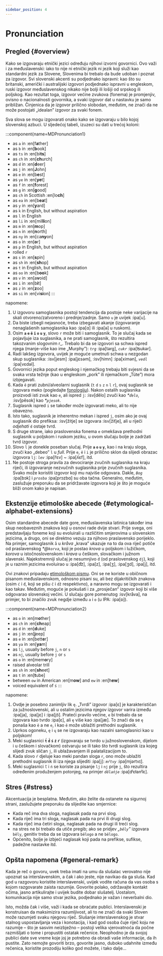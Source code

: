 ```yaml
---
sidebar_position: 4
---
```


# Pronunciation

## Pregled \{#overview}

Kako se izgovaraju etnički jezici određuju njihovi izvorni govornici. Ovo važi i za međuslavenski: iako to nije ni etnički jezik ni jezik koji služi kao standardni jezik za Slovene, Slovenima bi trebalo da bude udoban i poznat za izgovor. Svi slovenski akcenti su podjednako ispravni: kao što su britanski, američki i australijski izgovori podjednako ispravni u engleskom, ruski izgovor međuslavenskog nikako nije bolji ili lošiji od srpskog ili poljskog. Kao rezultat toga, izgovor većine zvukova (fonema) je promjenjiv, ovisno o nacionalnosti govornika, a svaki izgovor dat u nastavku je samo približan. Činjenica da je izgovor prilično slobodan, međutim, ne znači da ne može postojati „idealan” izgovor za svaki fonem.

Sva slova se mogu izgovarati onako kako se izgovaraju u bilo kojoj slovenskoj azbuci. U sljedećoj tabeli, izuzeci su dati u trećoj koloni:

:::component{name=MDPronunciation1}
* as `a` in :en[f**a**ther]
* as `b` in :en[**b**ook]
* as `ts` in :en[bi**ts**]
* as `ch` in :en[**ch**urch]
* as `d` in :en[**d**eer]
* as `j` in :en[**J**ohn]
* as `e` in :en[b**e**st]
* as `ye` in :en[**ye**t]
* as `f` in :en[**f**orest]
* as `g` in :en[**g**ood]
* as `ch` in Scottish :en[lo**ch**]
* as `ea` in :en[b**ea**t]
* as `y` in :en[**y**ard]
* as `k` in English, but without aspiration
* as `l` in English
* as `li` in :en[mil**li**on]
* as `m` in :en[**m**op]
* as `n` in :en[**n**orth]
* as `ny` in :en[ca**ny**on]
* as `o` in :en[**o**r]
* as `p` in English, but without aspiration
* rolled `r`
* as `s` in :en[**s**pin]
* as `sh` in :en[**sh**op]
* as `t` in English, but without aspiration
* as `oo` in :en[b**oo**k]
* as `v` in :en[a**v**oid]
* as `i` in :en[b**i**t]
* as `z` in :en[**z**oo]
* as `si` in :en[vi**si**on]
:::

napomene:

1. U izgovoru samoglasnika postoji tendencija da postoje neke varijacije na skali otvoreno/zatvoreno i prednje/zadnje. Samo `u` je uvijek :ipa[u].
2. Da biste izbegli nejasnoće, treba izbegavati akanje (izgovaranje nenaglašenih samoglasnika kao :ipa[ɑ] ili :ipa[ə] u ruskom).
3. Osim **`a` `e` `ě` `i` `o` `u` `y`**, slovo `r` može biti i samoglasnik. To je slučaj kada se pojavljuje iza suglasnika, a ne prati samoglasnik, što rezultira takozvanim slogovnim r_. Trebalo bi da se izgovori sa schwa ispred njega (manje-više kao ime „Murphy”): _`trg`_ :ipa[tərg], _`cukr`_ :ipa[ʦukər].
4. Radi lakšeg izgovora, uvijek je moguće umetnuti schwa u nezgodan skup suglasnika: :isv[jesm] :ipa[jɛsǝm], :isv[himn] :ipa[ximǝn],  _`vedl`_ :ipa[vɛdǝl].
5. Govornici jezika poput engleskog i njemačkog trebaju biti svjesni da se svaka vrsta težnje (kao u engleskom „pork” ili njemačkom „Tüte”) mora izbjegavati.
6. Kada `ě` prati zubni/alveolarni suglasnik (`t` `d` `s` `z` `n` `l` `r`), ovaj suglasnik se izgovara meko (pogledajte [fonologiju][1]). Nakon ostalih suglasnika proizvodi isti zvuk kao `e`, ali ispred `j`: :isv[dělo] zvuči kao _\*`ďelo`_, :isv[pěsok] kao _\*`pjesok`_.
7. Suglasnik ispred `i` se također može izgovarati meko, ali to nije obavezno.
8. Isto tako, suglasnik je inherentno mekan i ispred `j`, osim ako je ovaj suglasnik dio prefiksa: :isv[žitje] se izgovara :isv[žiťje], ali u riječi _odjehati_ `d` ostaje tvrd.
9. S druge strane, iako praslovenska fonema `e` omekšava prethodni suglasnik u poljskom i ruskom jeziku, u ovom slučaju bolje je zadržati tvrd izgovor.
10. Slovo `l` je donekle poseban slučaj. Prije **`a` `o` `u` `y`**, kao i na kraju sloga, zvuči kao „debeo” `l` u _full_. Prije `e`, `ě`  i `i` je prilično sklon da slijedi obrazac izgovora `lj`: _`lev`_ :ipa[lʲɛv] \~ :ipa[ʎɛf], itd.
11. Ne postoje stroga pravila za devociranje zvučnih suglasnika na kraju riječi, ili izgovaranje nezvučnih suglasnika prije zvučnih suglasnika. Svako može koristiti izgovor koji mu najviše odgovara. Dakle, _`Bog`_ :ipa[bɔk] i _`prosba`_ :ipa[prɔzbɑ] su oba tačna. Generalno, međutim, zaslužuje preporuku da se pridržavate izgovora koji je što je moguće bliži onom kako je napisan.

## Ekstenzije etimološke abecede \{#etymological-alphabet-extensions}

Osim standardne abecede date gore, međuslavenska latinica također ima skup neobaveznih znakova koji u osnovi rade dvije stvari. Prije svega, oni predstavljaju foneme koji su evoluirali u različitim smjerovima u slovenskim jezicima, a drugo, oni se direktno vezuju za njihovo praslavensko porijeklo. Na primjer, samoglasnik `å` u _kråva_ „krava” ukazuje na to da ova riječ potiče od praslavenskog _\*@`korva`_, koji je postao _krova_ u poljskom i lužičkom, _korova_ u istočnoslovenskom i _krava_ u češkom, slovačkom i južnom slavenski. Najekstremniji slučaj je nesumnjivo `đ` (od praslovenskog `dj`), koji je u raznim jezicima evoluirao u :ipa[d͡z], :ipa[z], :ipa[ʒ], :ipa[ʒd], :ipa[j],  itd.

Ovi znakovi pripadaju [etimološkom pismu][2]. Oni se ne koriste u običnom pisanom međuslavenskom, odnosno pisani su, ali bez dijakritičkih znakova (osim `ć` i `đ`, koji se pišu `č` i `dž` respektivno), a naravno mogu se izgovarati i kao takav. Međutim, moguće je pokušati i za „prosječan“ izgovor koji bi više odgovarao slovenskoj većini. U slučaju gore pomenutog :isv[kråva], na primjer, to bi značilo zvuk negdje između `a` i `o` (u IPA: :ipa[ɒ]).

:::component{name=MDPronunciation2}
* as `o` in :en[m**o**ther]
* as `ch` in :en[**ch**eap]
* as `d` in :en[**d**uke]
* as `j` in :en[**j**eep]
* as `e` in :en[bett**e**r]
* as `ya` in :en[**ya**m]
* as `lj`, usually before `j`, `n` or `s`
* as `nj`, usually before `j` or `s`
* as `o` in :en[mem**o**ry]
* raised alveolar trill
* as `sh` in :en[**sh**eet]
* as `t` in :en[**t**ube]
* between `ow` in American :en[m**ow**] and `ew` in :en[h**ew**]
* voiced equivalent of `ś`
:::

napomene:

1. Ovdje je posebno zanimljiv lik `ę`. „Tvrdi” izgovor :ipa[ɛ] je karakterističan za južnoslovenski, ali u ostalim jezicima njegov izgovor varira između :ipa[ja], :ipa[jɛ]  i :ipa[jɔ̃]. Prateći pravilo većine, `e` bi trebalo da se izgovara kao tvrdo :ipa[ɛ], ali `ę` više kao :ipa[jæ]. To znači da se `ę` ponaša kao `ě` a ne `e`, i kao `ě` može ublažiti prethodni suglasnik.
2. Uprkos ogoneku, `ę` i `ų` se ne izgovaraju kao nazalni samoglasnici kao u poljskom!
3. Meki suglasnici **`t́` `d́` `ś` `ź` `ŕ`** (izgovaraju se tvrdo u južnoslovenskom, dijelom i u češkom i slovačkom) ostvaruju se ili tako što tvrdi suglasnik iza kojeg slijedi zvuk sličan `j`, ili ublažavanjem ili palatalizacijom to.
4. Kada slovo `ŕ` djeluje kao meki pandan sloga `r`, ono može ublažiti prethodni suglasnik ili iza njega slijediti :ipa[j]: _`mŕtvy`_ :ipa[mjǝrtvɪ].
5. Meki suglasnici `ľ` i `ń` se koriste za pisanje `lj` i `nj` prije `j`, što rezultira određenim produženjem potonjeg, na primjer _`dělańje`_ :ipa[dʲɛɫanʲĭɛ].

## Stres \{#stress}

Akcentuacija je besplatna. Međutim, ako želite da ostanete na sigurnoj strani, zaslužujete preporuku da slijedite kao smjernice:

- Kada reč ima dva sloga, naglasak pada na prvi slog.
- Kada riječ ima tri sloga, naglasak pada na prvi ili drugi slog.
- Kada riječ ima četiri sloga, naglasak pada na drugi ili treći slog.
- na stres ne bi trebalo da utiče pregib; ako se pridjev _„`běly`”_ izgovara `běly`, genitiv treba da se izgovara `bělogo` a ne `bělogo`.
- Općenito, bolje je izbjeći naglasak koji pada na prefikse, sufikse, padežne nastavke itd.

## Opšta napomena \{#general-remark}

Kada je reč o govoru, uvek treba imati na umu da slušalac verovatno nije upoznat sa interslavenskim, a čak i ako jeste, nije navikao da ga sluša. Kad god u razgovoru koristite interslavenski, uvijek vodite računa da vas osoba s kojom razgovarate zaista razumije. Govorite polako, održavajte kontakt očima, jasno artikulirajte i uvijek budite dobar slušatelj. Uostalom, komunikacija nije samo stvar jezika, podjednako je važan i neverbalni dio.

Isto, možda čak i više, važi i kada se obraćate publici. Interslavenski je konstruisan da maksimizira razumljivost, ali to ne znači da svaki Sloven može razumjeti svaku njegovu riječ. Slušanje interslavenskog je stvar stalnog uspostavljanja veza i konotacija, i kad god osoba čuje riječ koju ne razumije – što je sasvim neizbježno – postoji velika vjerovatnoća da počne razmišljati o tome i propustiti ostatak rečenice. Neophodno je da svojoj publici date sve vreme koje joj je potrebno da obradi vaše informacije, da ih pustite. Zato nemojte govoriti brzo, govorite jasno, duboko udahnite između rečenica, koristite prozodiju koliko god možete, i tako dalje...

[1]: ./phonology.mdx#hard_and_soft

[2]: orthography.mdx#etymological_alphabet

